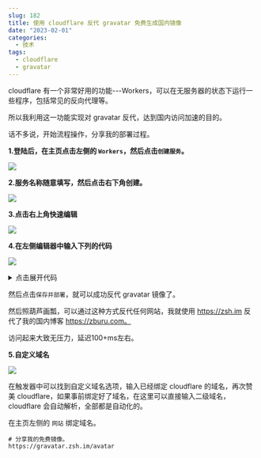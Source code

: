```yaml
---
slug: 182
title: 使用 cloudflare 反代 gravatar 免费生成国内镜像
date: "2023-02-01"
categories: 
  - 技术
tags: 
  - cloudflare
  - gravatar
---
```


cloudflare 有一个非常好用的功能---Workers，可以在无服务器的状态下运行一些程序，包括常见的反向代理等。

所以我利用这一功能实现对 gravatar 反代，达到国内访问加速的目的。

话不多说，开始流程操作，分享我的部署过程。

**1.登陆后，在主页点击左侧的 `Workers`，然后点击`创建服务`。**

![](https://imgurl.zburu.com/images/20230201/1675253358798.5h6helivsl00.webp)


**2.服务名称随意填写，然后点击右下角创建。**

![](https://imgurl.zburu.com/images/20230201/1675253485344.451pp9l8u920.webp)


**3.点击右上角快速编辑**

![](https://imgurl.zburu.com/images/20230201/image.2ple8r24vra.webp)

**4.在左侧编辑器中输入下列的代码**

![](https://imgurl.zburu.com/images/20230201/image.7hrwxy8aok00.webp)

<details>
<summary>点击展开代码</summary>

```js
// 替换成你想镜像的站点
const upstream = 'gravatar.com'
 
// 如果那个站点有专门的移动适配站点，否则保持和上面一致
const upstream_mobile = 'gravatar.com'
 
// 你希望禁止哪些国家访问
const blocked_region = []
 
// 禁止自访问
const blocked_ip_address = []
 
// 替换成你想镜像的站点
const replace_dict = {
    '$upstream': '$custom_domain',
    '//gravatar.com': ''
}
 
//以下内容都不用动
addEventListener('fetch', event => {
    event.respondWith(fetchAndApply(event.request));
})
 
async function fetchAndApply(request) {
 
    const region = request.headers.get('cf-ipcountry').toUpperCase();
    const ip_address = request.headers.get('cf-connecting-ip');
    const user_agent = request.headers.get('user-agent');
 
    let response = null;
    let url = new URL(request.url);
    let url_host = url.host;
 
    if (url.protocol == 'http:') {
        url.protocol = 'https:'
        response = Response.redirect(url.href);
        return response;
    }
 
    if (await device_status(user_agent)) {
        upstream_domain = upstream
    } else {
        upstream_domain = upstream_mobile
    }
 
    url.host = upstream_domain;
 
    if (blocked_region.includes(region)) {
        response = new Response('Access denied: WorkersProxy is not available in your region yet.', {
            status: 403
        });
    } else if(blocked_ip_address.includes(ip_address)){
        response = new Response('Access denied: Your IP address is blocked by WorkersProxy.', {
            status: 403
        });
    } else{
        let method = request.method;
        let request_headers = request.headers;
        let new_request_headers = new Headers(request_headers);
 
        new_request_headers.set('Host', upstream_domain);
        new_request_headers.set('Referer', url.href);
 
        let original_response = await fetch(url.href, {
            method: method,
            headers: new_request_headers
        })
 
        let original_response_clone = original_response.clone();
        let original_text = null;
        let response_headers = original_response.headers;
        let new_response_headers = new Headers(response_headers);
        let status = original_response.status;
 
        new_response_headers.set('access-control-allow-origin', '*');
        new_response_headers.set('access-control-allow-credentials', true);
        new_response_headers.delete('content-security-policy');
        new_response_headers.delete('content-security-policy-report-only');
        new_response_headers.delete('clear-site-data');
 
        const content_type = new_response_headers.get('content-type');
        if (content_type.includes('text/html') && content_type.includes('UTF-8')) {
            original_text = await replace_response_text(original_response_clone, upstream_domain, url_host);
        } else {
            original_text = original_response_clone.body
        }
 
        response = new Response(original_text, {
            status,
            headers: new_response_headers
        })
    }
    return response;
}
 
async function replace_response_text(response, upstream_domain, host_name) {
    let text = await response.text()
 
    var i, j;
    for (i in replace_dict) {
        j = replace_dict[i]
        if (i == '$upstream') {
            i = upstream_domain
        } else if (i == '$custom_domain') {
            i = host_name
        }
 
        if (j == '$upstream') {
            j = upstream_domain
        } else if (j == '$custom_domain') {
            j = host_name
        }
 
        let re = new RegExp(i, 'g')
        text = text.replace(re, j);
    }
    return text;
}
 
async function device_status (user_agent_info) {
    var agents = ["Android", "iPhone", "SymbianOS", "Windows Phone", "iPad", "iPod"];
    var flag = true;
    for (var v = 0; v < agents.length; v++) { if (user_agent_info.indexOf(agents[v]) > 0) {
            flag = false;
            break;
        }
    }
    return flag;
}
```

</details>



然后点击`保存并部署`，就可以成功反代 gravatar 镜像了。

然后照葫芦画瓢，可以通过这种方式反代任何网站，我就使用 https://zsh.im 反代了我的国内博客 https://zburu.com。

访问起来大致无压力，延迟100+ms左右。

**5.自定义域名**

![](https://imgurl.zburu.com/images/20230201/1675254069096.51n0e9vl53g0.webp)

在触发器中可以找到自定义域名选项，输入已经绑定 cloudflare 的域名，再次赞美 cloudflare，如果事前绑定好了域名，在这里可以直接输入二级域名，cloudflare 会自动解析，全部都是自动化的。

在主页左侧的 `网站` 绑定域名。

```shell
# 分享我的免费镜像。
https://gravatar.zsh.im/avatar
```
